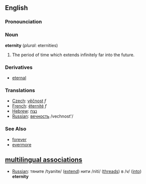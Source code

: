 ==English==

===Pronounciation===
{{substub}}
                                                                                                                                                      
===Noun===
'''eternity''' (''plural'': eternities)
#The period of time which extends infinitely far into the future.
                                                                                                                                                      
===Derivatives===
*[[eternal]]
                                                                                                                                                      
===Translations===
*[[Czech]]: [[věčnost]] ''f''
*[[French]]: [[éternité]] ''f''
*[[Hebrew]]: [[:he:נצח|נצח]]  
*[[Russian]]: [[:ru:вечность|вечность]] /vechnost'/ 

===See Also===
*[[forever]]
*[[evermore]]

==[[multilingual associations]]==
*[[Russian]]: тяните /tyanite/ ([[extend]]) нити /niti/ ([[thread]]s) в /v/ ([[into]]) '''eternity'''